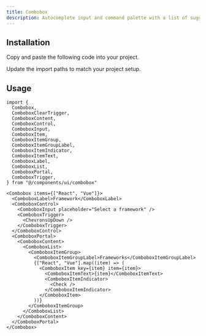```yaml
---
title: Combobox
description: Autocomplete input and command palette with a list of suggestions.
---
```


<ComponentPreview name="combobox-02" />

## Installation

<ComponentInstall>

<Fragment slot="manual">

<Steps>

<Step>Copy and paste the following code into your project.</Step>

<ComponentSource component="combobox" />

<Step>Update the import paths to match your project setup.</Step>

</Steps>

</Fragment>

</ComponentInstall>

## Usage

```tsx
import {
  Combobox,
  ComboboxClearTrigger,
  ComboboxContent,
  ComboboxControl,
  ComboboxInput,
  ComboboxItem,
  ComboboxItemGroup,
  ComboboxItemGroupLabel,
  ComboboxItemIndicator,
  ComboboxItemText,
  ComboboxLabel,
  ComboboxList,
  ComboboxPortal,
  ComboboxTrigger,
} from "@/components/ui/combobox"
```

```tsx
<Combobox items={["React", "Vue"]}>
  <ComboboxLabel>Framework</ComboboxLabel>
  <ComboboxControl>
    <ComboboxInput placeholder="Select a framework" />
    <ComboboxTrigger>
      <ChevronsUpDown />
    </ComboboxTrigger>
  </ComboboxControl>
  <ComboboxPortal>
    <ComboboxContent>
      <ComboboxList>
        <ComboboxItemGroup>
          <ComboboxItemGroupLabel>Frameworks</ComboboxItemGroupLabel>
          {["React", "Vue"].map((item) => (
            <ComboboxItem key={item} item={item}>
              <ComboboxItemText>{item}</ComboboxItemText>
              <ComboboxItemIndicator>
                <Check />
              </ComboboxItemIndicator>
            </ComboboxItem>
          ))}
        </ComboboxItemGroup>
      </ComboboxList>
    </ComboboxContent>
  </ComboboxPortal>
</Combobox>
```
